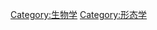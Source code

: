 {{catmore}}
{{Commonscat|Morphology (biology)}}
[[Category:生物学|Category:生物学]]
[[Category:形态学|Category:形态学]]